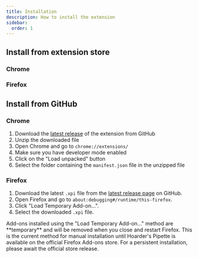 ```yaml
---
title: Installation
description: How to install the extension
sidebar:
  order: 1
---
```



## Install from extension store

### Chrome

<ChromeWebstore />

### Firefox

<FirefoxAddonStore />

## Install from GitHub

### Chrome

1. Download the [latest release](https://github.com/DanSnow/hoarder-pipette/releases/latest) of the extension from GitHub
2. Unzip the downloaded file
3. Open Chrome and go to `chrome://extensions/`
4. Make sure you have developer mode enabled
5. Click on the "Load unpacked" button
6. Select the folder containing the `manifest.json` file in the unzipped file

### Firefox

1. Download the latest `.xpi` file from the [latest release page](https://github.com/DanSnow/hoarder-pipette/releases/latest) on GitHub.
2. Open Firefox and go to `about:debugging#/runtime/this-firefox`.
3. Click "Load Temporary Add-on...".
4. Select the downloaded `.xpi` file.

<Aside type="caution">
Add-ons installed using the "Load Temporary Add-on..." method are **temporary** and will be removed when you close and restart Firefox. This is the current method for manual installation until Hoarder's Pipette is available on the official Firefox Add-ons store. For a persistent installation, please await the official store release.
</Aside>
